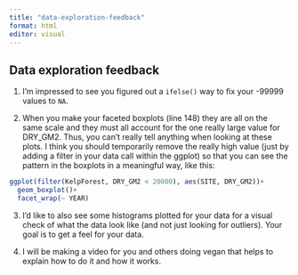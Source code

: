 ```yaml
---
title: "data-exploration-feedback"
format: html
editor: visual
---
```


## Data exploration feedback
1. I'm impressed to see you figured out a `ifelse()` way to fix your -99999 values to `NA`.

2. When you make your faceted boxplots (line 148) they are all on the same scale and they must all account for the one really large value for DRY_GM2. Thus, you can't really tell anything when looking at these plots. I think you should temporarily remove the really high value (just by adding a filter in your data call within the ggplot) so that you can see the pattern in the boxplots in a meaningful way, like this:

```r
ggplot(filter(KelpForest, DRY_GM2 < 20000), aes(SITE, DRY_GM2))+
  geom_boxplot()+
  facet_wrap(~ YEAR)
```

3. I'd like to also see some histograms plotted for your data for a visual check of what the data look like (and not just looking for outliers). Your goal is to get a feel for your data.

4. I will be making a video for you and others doing vegan that helps to explain how to do it and how it works.

